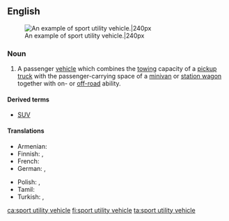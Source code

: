 ==English==
{{wikipedia}}
[[File:Wikitbss.jpg|thumb|An example of sport utility vehicle.|240px]]

===Noun===
{{en-noun|head=[[sport]] [[utility]] [[vehicle]]}}

# A passenger [[vehicle]] which combines the [[tow]]ing capacity of a [[pickup truck]] with the passenger-carrying space of a [[minivan]] or [[station wagon]] together with on- or [[off-road]] ability.

====Derived terms====
* [[SUV]] {{qualifier|abbreviation}}

====Translations====
{{trans-top|vehicle}}
* Armenian: {{qualifier|colloquial}} {{t|hy|ջիպ}}
* Finnish: {{t|fi|katumaasturi}}, {{t|fi|city-maasturi}}
* French: {{t|fr|véhicule utilitaire sport}}
* German: {{t|de|Geländelimousine|f}}, {{t|de|Sport Utility Vehicle|n}}
{{trans-mid}}
* Polish: {{t|pl|samochód terenowy|m}}, {{t+|pl|terenówka|f}} {{qualifier|colloquial}}
* Tamil: {{t-needed|ta}}
* Turkish: {{t|tr|spor amaçlı taşıt}}, {{t|tr|sport utility vehicle|n}}
{{trans-bottom}}

[[ca:sport utility vehicle]]
[[fi:sport utility vehicle]]
[[ta:sport utility vehicle]]